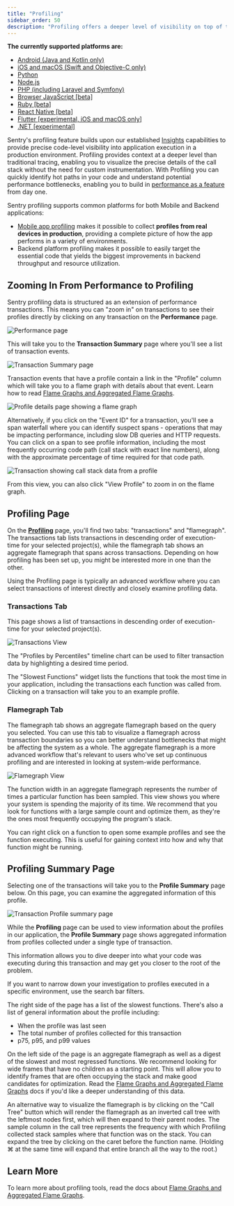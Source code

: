 ```yaml
---
title: "Profiling"
sidebar_order: 50
description: "Profiling offers a deeper level of visibility on top of traditional tracing, removing the need for custom instrumentation and enabling precise code-level visibility into your application in a production environment."
---
```


<Alert>

**The currently supported platforms are:**

- [Android (Java and Kotlin only)](/platforms/android/profiling/)
- [iOS and macOS (Swift and Objective-C only)](/platforms/apple/profiling/)
- [Python](/platforms/python/profiling/)
- [Node.js](/platforms/javascript/guides/node/profiling/)
- [PHP (including Laravel and Symfony)](/platforms/php/profiling/)
- [Browser JavaScript [beta]](/platforms/javascript/profiling/)
- [Ruby [beta]](/platforms/ruby/profiling/)
- [React Native [beta]](/platforms/react-native/profiling/)
- [Flutter [experimental, iOS and macOS only]](/platforms/dart/guides/flutter/profiling/)
- [.NET [experimental]](/platforms/dotnet/profiling/)

</Alert>

Sentry's profiling feature builds upon our established [Insights](/product/insights) capabilities to provide precise code-level visibility into application execution in a production environment. Profiling provides context at a deeper level than traditional tracing, enabling you to visualize the precise details of the call stack without the need for custom instrumentation. With Profiling you can quickly identify hot paths in your code and understand potential performance bottlenecks, enabling you to build in [performance as a feature](https://blog.codinghorror.com/performance-is-a-feature/) from day one.

Sentry profiling supports common platforms for both Mobile and Backend applications:

- [Mobile app profiling](/product/explore/profiling/mobile-app-profiling/) makes it possible to collect **profiles from real devices in production**, providing a complete picture of how the app performs in a variety of environments.
- Backend platform profiling makes it possible to easily target the essential code that yields the biggest improvements in backend throughput and resource utilization.

## Zooming In From Performance to Profiling

Sentry profiling data is structured as an extension of performance transactions. This means you can "zoom in" on transactions to see their profiles directly by clicking on any transaction on the **Performance** page.

![Performance page](./img/performance-page.png)

This will take you to the **Transaction Summary** page where you'll see a list of transaction events.

![Transaction Summary page](./img/transaction-summary-page.png)

Transaction events that have a profile contain a link in the "Profile" column which will take you to a flame graph with details about that event. Learn how to read [Flame Graphs and Aggregated Flame Graphs](/product/explore/profiling/flame-charts-graphs).

![Profile details page showing a flame graph](./img/profile-details-flame-chart.png)

Alternatively, if you click on the "Event ID" for a transaction, you'll see a span waterfall where you can identify suspect spans - operations that may be impacting performance, including slow DB queries and HTTP requests. You can click on a span to see profile information, including the most frequently occurring code path (call stack with exact line numbers), along with the approximate percentage of time required for that code path.

![Transaction showing call stack data from a profile](./img/call-stack-transaction.png)

From this view, you can also click "View Profile" to zoom in on the flame graph.

## Profiling Page

On the [**Profiling**](https://sentry.io/orgredirect/organizations/:orgslug/profiling/) page, you'll find two tabs:  "transactions" and "flamegraph". The transactions tab lists transactions in descending order of execution-time for your selected project(s), while the flamegraph tab shows an aggregate flamegraph that spans across transactions. Depending on how profiling has been set up, you might be interested more in one than the other.

Using the Profiling page is typically an advanced workflow where you can select transactions of interest directly and closely examine profiling data.

### Transactions Tab

This page shows a list of transactions in descending order of execution-time for your selected project(s).

![Transactions View](./img/profiling-page-transactions-view.png)

The "Profiles by Percentiles" timeline chart can be used to filter transaction data by highlighting a desired time period.

The "Slowest Functions" widget lists the functions that took the most time in your application, including the transactions each function was called from. Clicking on a transaction will take you to an example profile.

### Flamegraph Tab

The flamegraph tab shows an aggregate flamegraph based on the query you selected. You can use this tab to visualize a flamegraph across transaction boundaries so you can better understand bottlenecks that might be affecting the system as a whole. The aggregate flamegraph is a more advanced workflow that's relevant to users who've set up continuous profiling and are interested in looking at system-wide performance.

![Flamegraph View](./img/profiling-page-flamegraph-view.png)

The function width in an aggregate flamegraph represents the number of times a particular function has been sampled. This view shows you where your system is spending the majority of its time. We recommend that you look for functions with a large sample count and optimize them, as they're the ones most frequently occupying the program's stack.

You can right click on a function to open some example profiles and see the function executing. This is useful for gaining context into how and why that function might be running.

## Profiling Summary Page

Selecting one of the transactions will take you to the **Profile Summary** page below. On this page, you can examine the aggregated information of this profile.

![Transaction Profile summary page](./img/new-transaction-profile-view.png)

While the **Profiling** page can be used to view information about the profiles in our application, the **Profile Summary** page shows aggregated information from profiles collected under a single type of transaction.

This information allows you to dive deeper into what your code was executing during this transaction and may get you closer to the root of the problem.

If you want to narrow down your investigation to profiles executed in a specific environment, use the search bar filters.

The right side of the page has a list of the slowest functions. There's also a list of general information about the profile including:

- When the profile was last seen
- The total number of profiles collected for this transaction
- p75, p95, and p99 values

On the left side of the page is an aggregate flamegraph as well as a digest of the slowest and most regressed functions. We recommend looking for wide frames that have no children as a starting point. This will allow you to identify frames that are often occupying the stack and make good candidates for optimization. Read the [Flame Graphs and Aggregated Flame Graphs](/product/explore/profiling/flame-charts-graphs) docs if you'd like a deeper understanding of this data.

An alternative way to visualize the flamegraph is by clicking on the "Call Tree" button which will render the flamegraph as an inverted call tree with the leftmost nodes first, which will then expand to their parent nodes. The sample column in the call tree represents the frequency with which Profiling collected stack samples where that function was on the stack. You can expand the tree by clicking on the caret before the function name. (Holding ⌘ at the same time will expand that entire branch all the way to the root.)

## Learn More

To learn more about profiling tools, read the docs about [Flame Graphs and Aggregated Flame Graphs](/product/explore/profiling/flame-charts-graphs).

<PageGrid />
